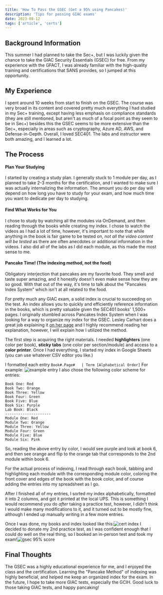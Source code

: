 ```yaml
---
title: 'How To Pass the GSEC (Get a 95% using Pancakes)'
description: 'Tips for passing GIAC exams'
date: 2023-08-12
tags: ['article', 'certs']
---
```


## Background Information
This summer I had planned to take the Sec+, but I was luckily given the chance to take the GIAC Security Essentials (GSEC) for free. From my experience with the GFACT, I was already familiar with the high-quality training and certifications that SANS provides, so I jumped at this opportunity.
## My Experience
I spent around 10 weeks from start to finish on the GSEC. The course was very broad in its content and covered pretty much everything I had studied in my Sec+ training, except having less emphasis on compliance standards (they are still mentioned, but aren't as much of a focal point as they seem to be in Sec+) besides this the GSEC seems to be more extensive than the Sec+, especially in areas such as cryptography, Azure AD, AWS, and Defense-in-Depth. Overall, I loved SEC401. The labs and instructor were both amazing, and I learned a lot.
## The Process
#### Plan Your Studying
I started by creating a study plan. I generally stuck to 1 module per day, as I planned to take 2-3 months for the certification, and I wanted to make sure I was actually internalizing the information. The amount you do per day will depend on how long you have to study for your exam, and how much time you want to dedicate per day to studying.
#### Find What Works for You
I chose to study by watching all the modules via OnDemand, and then reading through the books while creating my index. I chose to watch the videos as I had a lot of time, however, it's important to note that while anything in the book is fair game to be tested on, *not all the video content will be tested* as there are often anecdotes or additional information in the videos. I also did all of the labs as I did each module, as this made the most sense to me.
#### Pancake Time! (The indexing method, not the food)
Obligatory interjection that pancakes are my favorite food. They smell and taste super amazing, and it honestly doesn't even make sense how they are so good. With that out of the way, it's time to talk about the "Pancakes Index System" which isn't at all related to the food.

For pretty much any GIAC exam, a solid index is crucial to succeeding on the test. An index allows you to quickly and efficiently reference information in the books, which is pretty valuable given the SEC401 books' 1,500+ pages. I originally stumbled across Pancakes Index System when I was looking for a way to organize my index for the GSEC. Lesley Carhart does a great job explaining it [on her page](https://tisiphone.net/2015/08/18/giac-testing/) and I highly recommend reading her explanation, however, I will explain how I utilized the method.

The first step is acquiring the right materials. I needed **highlighters** (one color per book), **sticky tabs** (one color per section/module) and access to a **color printer**. Once I had everything, I started my index in Google Sheets (you can use whatever CSV editor you like.)

I formatted each entry ```Book#.Page#	| Term [Alphabetical Order]```
For example: ![example entry](example.png)
I also chose the following color scheme for entries:
```
Book One: Red
Book Two: Orange
Book Three: Yellow
Book Four: Green
Book Five: Blue
Book Six: Purple
Lab Book: Black
---------------------
Module One: Red
Module Two: Orange
Module Three: Yellow
Module Four: Green
Module Five: Blue
Module Six: Pink
```
So, reading the above entry by color, I would see purple and look at book 6, and then see orange and flip to the orange tab that corresponds to the 2nd module within book 6.

For the actual process of indexing, I read through each book, tabbing and highlighting each module with the corresponding module color, coloring the front cover and edges of the book with the book color, and of course adding the entries into my spreadsheet as I go.

After I finished all of my entries, I sorted my index alphabetically, formatted it into 2 columns, and got it printed at the local UPS. This is something I would recommend you do *after* taking a practice test, however, I didn't think I would make many modifications to it, and it turned out to be mostly fine, although I ended up manually writing in a few more entries.

Once I was done, my books and index looked like this:![cert index](gsec.png)
I decided to donate my 2nd practice test, as I was confident enough that I could do well on the real thing, so I booked an in-person test and took my exam!![gsec 95% score](gsec.png)
## Final Thoughts
The GSEC was a highly educational experience for me, and I enjoyed the class and the certification. Learning the "Pancake Method" of indexing was highly beneficial, and helped me keep an organized index for the exam. In the future, I hope to take more GIAC tests, especially the GCIH. Good luck to those taking GIAC tests, and happy pancaking!